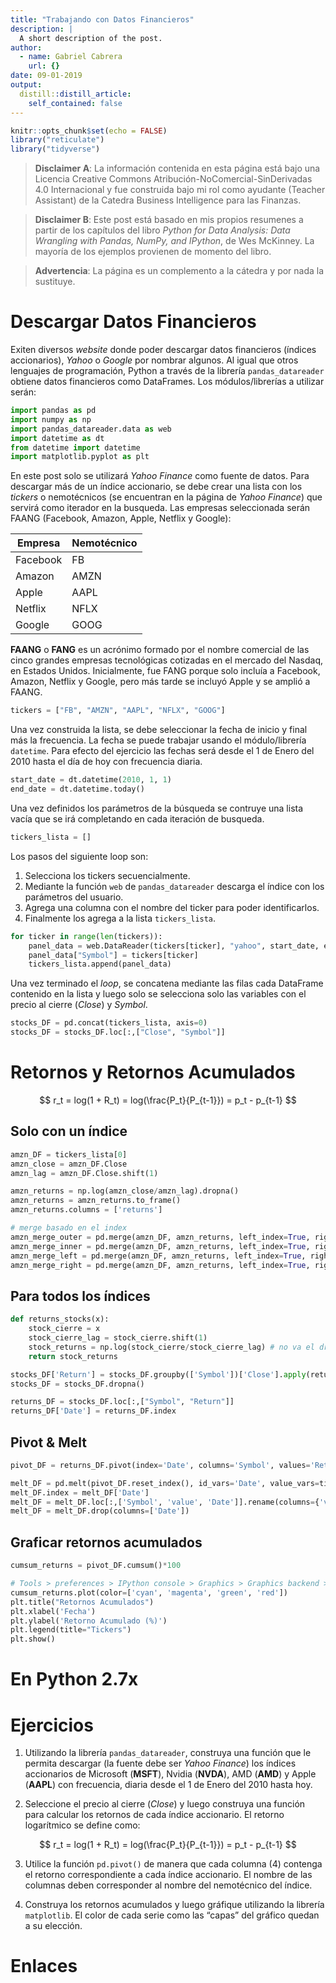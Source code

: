 ```yaml
---
title: "Trabajando con Datos Financieros"
description: |
  A short description of the post.
author:
  - name: Gabriel Cabrera
    url: {}
date: 09-01-2019
output:
  distill::distill_article:
    self_contained: false
---
```


```r
knitr::opts_chunk$set(echo = FALSE)
library("reticulate")
library("tidyverse")
```

> **Disclaimer A**: La información contenida en esta página está bajo una Licencia Creative Commons Atribución-NoComercial-SinDerivadas 4.0 Internacional y fue construida bajo mi rol como ayudante (Teacher Assistant) de la Catedra Business Intelligence para las Finanzas.

> **Disclaimer B**: Este post está basado en mis propios resumenes a partir de los capítulos del libro *Python for Data Analysis: Data Wrangling with Pandas, NumPy, and IPython*, de Wes McKinney. La mayoría de los ejemplos provienen de momento del libro.

> **Advertencia**: La página es un complemento a la cátedra y por nada la sustituye.

# Descargar Datos Financieros

Exiten diversos *website* donde poder descargar datos financieros (índices accionarios), *Yahoo* o *Google* por nombrar algunos. Al igual que otros lenguajes de programación, Python a través de la librería `pandas_datareader` obtiene datos financieros como DataFrames. Los módulos/librerías a utilizar serán:

```python
import pandas as pd 
import numpy as np
import pandas_datareader.data as web
import datetime as dt
from datetime import datetime
import matplotlib.pyplot as plt
```

En este post solo se utilizará *Yahoo Finance* como fuente de datos. Para descargar más de un índice accionario, se debe crear una lista con los *tickers* o nemotécnicos (se encuentran en la página de *Yahoo Finance*) que servirá como iterador en la busqueda. Las empresas seleccionada serán FAANG (Facebook, Amazon, Apple, Netflix y Google):

| Empresa  | Nemotécnico |
|----------|-------------|
| Facebook | FB          |
| Amazon   | AMZN        |
| Apple    | AAPL        |
| Netflix  | NFLX        |
| Google   | GOOG        |

<aside>
**FAANG** o **FANG** es un acrónimo formado por el nombre comercial de las cinco grandes empresas tecnológicas cotizadas en el mercado del Nasdaq, en Estados Unidos. Inicialmente, fue FANG porque solo incluía a Facebook, Amazon, Netflix y Google, pero más tarde se incluyó Apple y se amplió a FAANG.
</aside>

```python
tickers = ["FB", "AMZN", "AAPL", "NFLX", "GOOG"]
```

Una vez construida la lista, se debe seleccionar la fecha de inicio y final más la frecuencia. La fecha se puede trabajar usando el módulo/librería `datetime`. Para efecto del ejercicio las fechas será desde el 1 de Enero del 2010 hasta el día de hoy con frecuencia diaria.

```python
start_date = dt.datetime(2010, 1, 1)
end_date = dt.datetime.today()
```

Una vez definidos los parámetros de la búsqueda se contruye una lista vacía que se irá completando en cada iteración de busqueda.

```python
tickers_lista = []
```

Los pasos del siguiente loop son:

1. Selecciona los tickers secuencialmente.
2. Mediante la función `web` de `pandas_datareader` descarga el índice con los parámetros del usuario.
3. Agrega una columna con el nombre del ticker para poder identificarlos.
4. Finalmente los agrega a la lista `tickers_lista`.

```python
for ticker in range(len(tickers)):
    panel_data = web.DataReader(tickers[ticker], "yahoo", start_date, end_date) 
    panel_data["Symbol"] = tickers[ticker]
    tickers_lista.append(panel_data)
```

Una vez terminado el *loop*, se concatena  mediante las filas cada DataFrame contenido en la lista y luego solo se selecciona solo las variables con el precio al cierre (*Close*) y *Symbol*.

```python
stocks_DF = pd.concat(tickers_lista, axis=0)
stocks_DF = stocks_DF.loc[:,["Close", "Symbol"]]
```

# Retornos y Retornos Acumulados

$$
r_t = log(1 + R_t) = log(\frac{P_t}{P_{t-1}}) = p_t - p_{t-1}
$$

## Solo con un índice

```python
amzn_DF = tickers_lista[0]
amzn_close = amzn_DF.Close
amzn_lag = amzn_DF.Close.shift(1)
```

```python
amzn_returns = np.log(amzn_close/amzn_lag).dropna()
amzn_returns = amzn_returns.to_frame()
amzn_returns.columns = ['returns']
```

```python
# merge basado en el index 
amzn_merge_outer = pd.merge(amzn_DF, amzn_returns, left_index=True, right_index=True, how='outer')
amzn_merge_inner = pd.merge(amzn_DF, amzn_returns, left_index=True, right_index=True, how='inner')
amzn_merge_left = pd.merge(amzn_DF, amzn_returns, left_index=True, right_index=True, how='left')
amzn_merge_right = pd.merge(amzn_DF, amzn_returns, left_index=True, right_index=True, how='right')
```

## Para todos los índices

```python
def returns_stocks(x):
    stock_cierre = x
    stock_cierre_lag = stock_cierre.shift(1)
    stock_returns = np.log(stock_cierre/stock_cierre_lag) # no va el dropna()
    return stock_returns
```

```python
stocks_DF['Return'] = stocks_DF.groupby(['Symbol'])['Close'].apply(returns_stocks)
stocks_DF = stocks_DF.dropna()
```

```python
returns_DF = stocks_DF.loc[:,["Symbol", "Return"]]
returns_DF['Date'] = returns_DF.index
```
## Pivot & Melt

```python
pivot_DF = returns_DF.pivot(index='Date', columns='Symbol', values='Return')
```

```python
melt_DF = pd.melt(pivot_DF.reset_index(), id_vars='Date', value_vars=tickers)
melt_DF.index = melt_DF['Date']
melt_DF = melt_DF.loc[:,['Symbol', 'value', 'Date']].rename(columns={'value':'Return'})
melt_DF = melt_DF.drop(columns=['Date'])
```

## Graficar retornos acumulados

```python
cumsum_returns = pivot_DF.cumsum()*100

# Tools > preferences > IPython console > Graphics > Graphics backend > Backend: Automatic
cumsum_returns.plot(color=['cyan', 'magenta', 'green', 'red'])
plt.title("Retornos Acumulados")
plt.xlabel('Fecha')
plt.ylabel('Retorno Acumulado (%)')
plt.legend(title="Tickers")
plt.show()
```

# En Python 2.7x 


# Ejercicios

1. Utilizando la librería `pandas_datareader`, construya una función que le permita descargar (la fuente debe ser *Yahoo Finance*) los índices accionarios de Microsoft (**MSFT**), Nvidia (**NVDA**), AMD (**AMD**) y Apple (**AAPL**) con frecuencia, diaria desde 
el 1 de Enero del 2010 hasta hoy. 

2. Seleccione el precio al cierre (*Close*) y luego construya una función para calcular los retornos de cada índice accionario.
El retorno logarítmico se define como: 

$$
r_t = log(1 + R_t) = log(\frac{P_t}{P_{t-1}}) = p_t - p_{t-1}
$$

3. Utilice la función `pd.pivot()` de manera que cada columna (4) contenga el retorno correspondiente a cada índice accionario. El nombre de las columnas deben corresponder al nombre del nemotécnico del índice.

4. Construya los retornos acumulados y luego gráfique utilizando la librería `matplotlib`. El color de cada serie como las "capas" del gráfico quedan a su elección. 

# Enlaces 